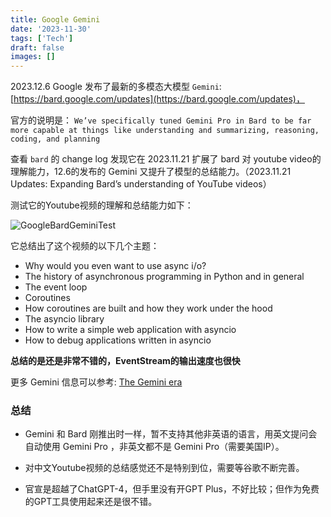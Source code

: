 ```yaml
---
title: Google Gemini
date: '2023-11-30'
tags: ['Tech']
draft: false
images: []
---
```


2023.12.6 Google 发布了最新的多模态大模型 `Gemini`: [https://bard.google.com/updates](https://bard.google.com/updates)，

官方的说明是： `We’ve specifically tuned Gemini Pro in Bard to be far more capable at things like understanding and summarizing, reasoning, coding, and planning`

查看 `bard` 的 change log 发现它在 2023.11.21 扩展了 bard 对 youtube video的理解能力，12.6的发布的 Gemini 又提升了模型的总结能力。（2023.11.21 Updates: Expanding Bard’s understanding of YouTube videos）

测试它的Youtube视频的理解和总结能力如下：

![GoogleBardGeminiTest](/static/images/GoogleBardGeminiTest.png)

它总结出了这个视频的以下几个主题：

* Why would you even want to use async i/o?
* The history of asynchronous programming in Python and in general
* The event loop
* Coroutines
* How coroutines are built and how they work under the hood
* The asyncio library
* How to write a simple web application with asyncio
* How to debug applications written in asyncio

**总结的是还是非常不错的，EventStream的输出速度也很快**

更多 Gemini 信息可以参考: [The Gemini era](https://deepmind.google/technologies/gemini/#introduction)

### 总结

- Gemini 和 Bard 刚推出时一样，暂不支持其他非英语的语言，用英文提问会自动使用 Gemini Pro ，非英文都不是 Gemini Pro（需要美国IP）。

- 对中文Youtube视频的总结感觉还不是特别到位，需要等谷歌不断完善。

- 官宣是超越了ChatGPT-4，但手里没有开GPT Plus，不好比较；但作为免费的GPT工具使用起来还是很不错。

